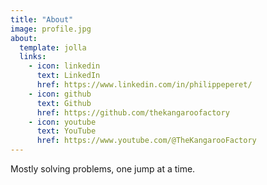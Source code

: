 ```yaml
---
title: "About"
image: profile.jpg
about:
  template: jolla
  links:
    - icon: linkedin
      text: LinkedIn
      href: https://www.linkedin.com/in/philippeperet/
    - icon: github
      text: Github
      href: https://github.com/thekangaroofactory
    - icon: youtube
      text: YouTube
      href: https://www.youtube.com/@TheKangarooFactory
---
```


Mostly solving problems, one jump at a time.
